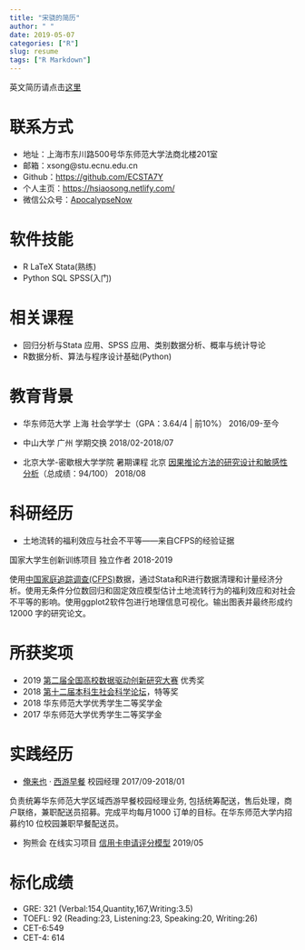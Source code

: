 ```yaml
---
title: "宋骁的简历"
author: " "
date: 2019-05-07
categories: ["R"]
slug: resume
tags: ["R Markdown"]
---
```

英文简历请点击[这里](https://hsiaosong.netlify.com/englishresume/)

# 联系方式

+ 地址：上海市东川路500号华东师范大学法商北楼201室
+ 邮箱：xsong@stu.ecnu.edu.cn
+ Github：[https://github.com/ECSTA7Y](https://github.com/ECSTA7Y)
+ 个人主页：[https://hsiaosong.netlify.com/](https://hsiaosong.netlify.com/)
+ 微信公众号：[ApocalypseNow](https://mp.weixin.qq.com/s/yyJ3l7RTImYTKDrIynwmPA)

# 软件技能
+ R  LaTeX  Stata(熟练)
+ Python  SQL  SPSS(入门)

# 相关课程

+ 回归分析与Stata 应用、SPSS 应用、类别数据分析、概率与统计导论
+ R数据分析、算法与程序设计基础(Python)


# 教育背景

+ 华东师范大学 上海 社会学学士（GPA：3.64/4 | 前10%） 2016/09-至今

+ 中山大学  广州 学期交换 2018/02-2018/07

+ 北京大学-密歇根大学学院 暑期课程 北京
[因果推论方法的研究设计和敏感性分析](http://www.oir.pku.edu.cn/umich/jxsz1/nsqkczsjz2018.htm)（总成绩：94/100） 2018/08


# 科研经历

+ 土地流转的福利效应与社会不平等——来自CFPS的经验证据  

国家大学生创新训练项目 独立作者 2018-2019  

使用[中国家庭追踪调查(CFPS)](http://www.isss.pku.edu.cn/cfps/)数据，通过Stata和R进行数据清理和计量经济分析。使用无条件分位数回归和固定效应模型估计土地流转行为的福利效应和对社会不平等的影响。使用ggplot2软件包进行地理信息可视化。输出图表并最终形成约12000 字的研究论文。


# 所获奖项 

+ 2019 [第二届全国高校数据驱动创新研究大赛](http://opendata.pku.edu.cn/competition-2019.xhtml;jsessionid=200f6d0adbfa75292afed361235f) 优秀奖
+ 2018 [第十二届本科生社会科学论坛](http://www.shupl.edu.cn/2018/1125/c1168a51557/page.htm)，特等奖
+ 2018 华东师范大学优秀学生二等奖学金
+ 2017 华东师范大学优秀学生二等奖学金

# 实践经历

+ [俺来也](http://www.anlaiye.com.cn/index.html) · [西游早餐](https://www.sohu.com/a/166510488_259362) 校园经理 2017/09-2018/01

负责统筹华东师范大学区域西游早餐校园经理业务, 包括统筹配送，售后处理，商户联络，兼职配送员招募。完成平均每月1000 订单的目标。在华东师范大学内招募约10 位校园兼职早餐配送员。

+ 狗熊会 在线实习项目 [信用卡申请评分模型](https://mp.weixin.qq.com/s/bbxWicZfk5ZMl27LbI0E1Q) 2019/05

# 标化成绩

+ GRE: 321 (Verbal:154,Quantity,167,Writing:3.5)
+ TOEFL: 92 (Reading:23, Listening:23, Speaking:20, Writing:26)
+ CET-6:549
+ CET-4: 614





